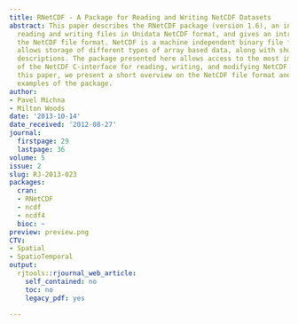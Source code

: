 ```yaml
---
title: RNetCDF - A Package for Reading and Writing NetCDF Datasets
abstract: This paper describes the RNetCDF package (version 1.6), an interface for
  reading and writing files in Unidata NetCDF format, and gives an introduction to
  the NetCDF file format. NetCDF is a machine independent binary file format which
  allows storage of different types of array based data, along with short metadata
  descriptions. The package presented here allows access to the most important functions
  of the NetCDF C-interface for reading, writing, and modifying NetCDF datasets. In
  this paper, we present a short overview on the NetCDF file format and show usage
  examples of the package.
author:
- Pavel Michna
- Milton Woods
date: '2013-10-14'
date_received: '2012-08-27'
journal:
  firstpage: 29
  lastpage: 36
volume: 5
issue: 2
slug: RJ-2013-023
packages:
  cran:
  - RNetCDF
  - ncdf
  - ncdf4
  bioc: ~
preview: preview.png
CTV:
- Spatial
- SpatioTemporal
output:
  rjtools::rjournal_web_article:
    self_contained: no
    toc: no
    legacy_pdf: yes

---
```

